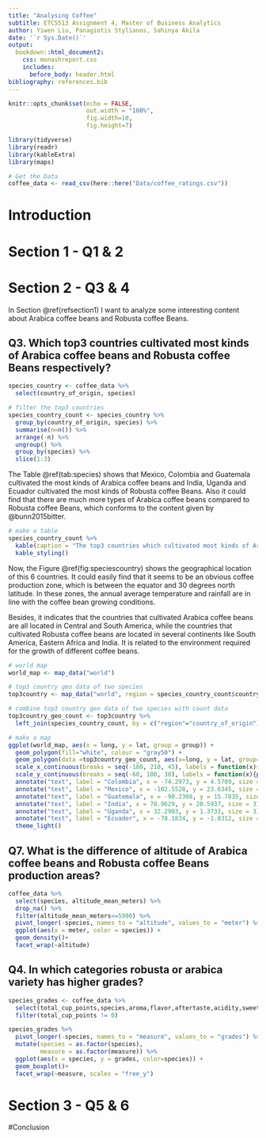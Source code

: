 ```yaml
---
title: "Analysing Coffee"
subtitle: ETC5513 Assignment 4, Master of Business Analytics
author: Yiwen Liu, Panagiotis Stylianos, Sahinya Akila
date: '`r Sys.Date()`'
output: 
  bookdown::html_document2:
    css: monashreport.css
    includes:
      before_body: header.html
bibliography: references.bib
---
```


```r
knitr::opts_chunk$set(echo = FALSE,
                      out.width = "100%",
                      fig.width=10,
                      fig.height=7)
```

```r
library(tidyverse)
library(readr)
library(kableExtra)
library(maps)
```

```r
# Get the Data
coffee_data <- read_csv(here::here("Data/coffee_ratings.csv"))
```

# Introduction 

# Section 1 - Q1 & 2

# Section 2 - Q3 & 4 {#refsection1}

In Section \@ref(refsection1) I want to analyze some interesting content about Arabica coffee beans and Robusta coffee Beans.

## Q3. Which top3 countries cultivated most kinds of Arabica coffee beans and Robusta coffee Beans respectively?

```r
species_country <- coffee_data %>% 
  select(country_of_origin, species)
```

```r
# filter the top3 countries
species_country_count <- species_country %>% 
  group_by(country_of_origin, species) %>% 
  summarise(n=n()) %>% 
  arrange(-n) %>%
  ungroup() %>% 
  group_by(species) %>% 
  slice(1:3)
```

The Table \@ref(tab:species) shows that Mexico, Colombia and Guatemala cultivated the most kinds of Arabica coffee beans and India, Uganda and Ecuador cultivated the most kinds of Robusta coffee Beans. Also it could find that there are much more types of Arabica coffee beans compared to Robusta coffee Beans, which conforms to the content given by @bunn2015bitter.

```r
# make a table
species_country_count %>% 
  kable(caption = "The top3 countries which cultivated most kinds of Arabica coffee beans and Robusta coffee Beans respectively") %>% 
  kable_styling()
```

Now, the Figure \@ref(fig:speciescountry) shows the geographical location of this 6 countries. It could easily find that it seems to be an obvious coffee production zone, which is between the equator and 30 degrees north latitude. In these zones, the annual average temperature and rainfall are in line with the coffee bean growing conditions.

Besides, it indicates that the countries that cultivated Arabica coffee beans are all located in Central and South America, while the countries that cultivated Robusta coffee beans are located in several continents like South America, Eastern Africa and India. It is related to the environment required for the growth of different coffee beans.

```r
# world map
world_map <- map_data("world")

# top3 country geo data of two species
top3country <- map_data("world", region = species_country_count$country_of_origin)

# combine top3 country geo data of two species with count data
top3country_geo_count <- top3country %>% 
  left_join(species_country_count, by = c("region"="country_of_origin"))
```

```r
# make a map
ggplot(world_map, aes(x = long, y = lat, group = group)) +
  geom_polygon(fill="white", colour = "gray50") +
  geom_polygon(data =top3country_geo_count, aes(x=long, y = lat, group=group,fill=species))+
  scale_x_continuous(breaks = seq(-180, 210, 45), labels = function(x){paste0(x, "°")}) +
  scale_y_continuous(breaks = seq(-60, 100, 30), labels = function(x){paste0(x, "°")}) +
  annotate("text", label = "Colombia", x = -74.2973, y = 4.5709, size = 3)+
  annotate("text", label = "Mexico", x = -102.5528, y = 23.6345, size = 3)+
  annotate("text", label = "Guatemala", x = -90.2308, y = 15.7835, size = 3)+
  annotate("text", label = "India", x = 78.9629, y = 20.5937, size = 3)+
  annotate("text", label = "Uganda", x = 32.2903, y = 1.3733, size = 3)+
  annotate("text", label = "Ecuador", x = -78.1834, y = -1.8312, size = 3)+
  theme_light()
```

## Q7. What is the difference of altitude of Arabica coffee beans and Robusta coffee Beans production areas?

```r
coffee_data %>% 
  select(species, altitude_mean_meters) %>% 
  drop_na() %>% 
  filter(altitude_mean_meters<=5900) %>% 
  pivot_longer(-species, names_to = "altitude", values_to = "meter") %>% 
  ggplot(aes(x = meter, color = species)) +
  geom_density()+
  facet_wrap(~altitude)
```








## Q4. In which categories robusta or arabica variety has higher grades?

```r
species_grades <- coffee_data %>% 
  select(total_cup_points,species,aroma,flavor,aftertaste,acidity,sweetness) %>% 
  filter(total_cup_points != 0)
```



```r
species_grades %>% 
  pivot_longer(-species, names_to = "measure", values_to = "grades") %>% 
  mutate(species = as.factor(species),
         measure = as.factor(measure)) %>% 
  ggplot(aes(x = species, y = grades, color=species)) +
  geom_boxplot()+
  facet_wrap(~measure, scales = "free_y")

```

# Section 3 - Q5 & 6

#Conclusion

